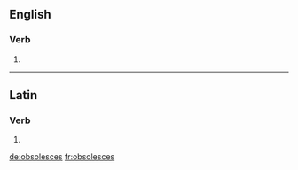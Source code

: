 ==English==

===Verb===
{{head|en}}

# {{en-third-person singular of|obsolesce}}

----

==Latin==

===Verb===
{{la-verb-form|obsolescēs}}

# {{conjugation of|obsolescō||2|s|fut|act|ind|lang=la}}

[[de:obsolesces]]
[[fr:obsolesces]]